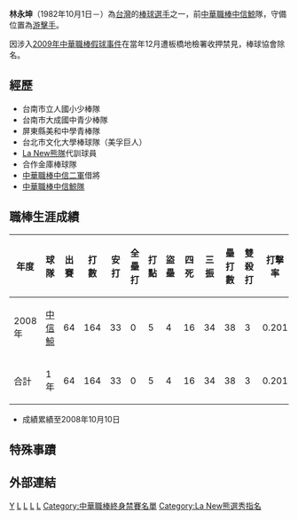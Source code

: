 {{blpsources|time=2022-05-12}}{{Infobox CPBL player|
bgcolor1=teal|
bgcolor2=gray|
textcolor1=#FFF200|
textcolor2=#FFF200|
name=林永坤|
image=|
width=150|
position=游擊手|
team=中信鯨|
number=2|
bats=右|
throws=右|
debutdate=3月18日|
debutyear=2008年|
debutteam=中信鯨|
statyear=2008年10月10日|
stat1label=[[打擊率|打擊率]]|
stat1value=0.201|
stat2label=[[全壘打|全壘打]]|
stat2value=0|
stat3label=[[打點|打點]]|
stat3value=5|
teams=<nowiki></nowiki>
*[[中信鯨|中信鯨]]（2008年）
}}
'''林永坤'''（1982年10月1日－）為[[台灣|台灣]]的[[棒球|棒球]][[選手|選手]]之一，前[[中華職棒|中華職棒]][[中信鯨|中信鯨]]隊，守備位置為[[游擊手|游擊手]]。

因涉入[[2009年中華職棒假球事件|2009年中華職棒假球事件]]在當年12月遭板橋地檢署收押禁見，棒球協會除名。

==經歷==
*台南市立人國小少棒隊
*台南市大成國中青少棒隊
*屏東縣美和中學青棒隊
*台北市文化大學棒球隊（美孚巨人）
*[[La_New熊隊|La New熊隊]]代訓球員
*合作金庫棒球隊
*[[中華職棒|中華職棒]][[中信二軍|中信二軍]]借將
*[[中華職棒|中華職棒]][[中信鯨隊|中信鯨隊]]
  
==職棒生涯成績==
{|Border=1 WIDTH=800PX
|- align=middle
!年度!!球隊!!出賽!!打數!!安打!!全壘打!!打點!!盜壘!!四死!!三振!!壘打數!!雙殺打!!打擊率
|- align="center"
|2008年||[[中信鯨|中信鯨]]||64||164||33||0||5||4||16||34||38||3||0.201
|- align=center style="color:black; background-color:yellow" 
!合計!!1年||64||164||33||0||5||4||16||34||38||3||0.201
|}
*成績累績至2008年10月10日
==特殊事蹟==
==外部連結==
{{台灣棒球維基館}}
[[Category:林姓|Y]]
[[Category:在世人物|L]]
[[Category:1982年出生|L]]
[[Category:台灣棒球運動員|L]]
[[Category:中信鯨隊球員|L]]
[[Category:中華職棒終身禁賽名單|Category:中華職棒終身禁賽名單]]
[[Category:La_New熊選秀指名|Category:La New熊選秀指名]]
{{Taiwan-sport-bio-stub}}